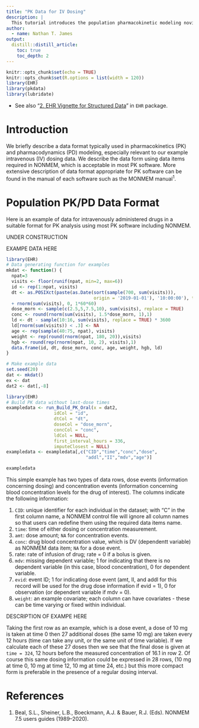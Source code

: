 ```yaml
---
title: "PK Data for IV Dosing"
description: |
  This tutorial introduces the population pharmacokinetic modeling novice to the data format appropriate for most PK model fitting software systems with a focus on intravenous dosing data.
author:
  - name: Nathan T. James
output:
  distill::distill_article:
    toc: true
    toc_depth: 2
---
```


```r
knitr::opts_chunk$set(echo = TRUE)
knitr::opts_chunk$set(R.options = list(width = 120))
library(EHR)
library(pkdata)
library(lubridate)
```

* See also "[2. EHR Vignette for Structured Data](https://cran.r-project.org/web/packages/EHR/vignettes/ehr_vignette_02_str.html)" in `EHR` package.

# Introduction
We briefly describe a data format typically used in pharmacokinetics (PK) and pharmacodynamics (PD) modeling, especially relevant to our example intravenous (IV) dosing data. We describe the data form using data items required in NONMEM, which is acceptable in most PK software. More extensive description of data format appropriate for PK software can be found in the manual of each software such as the MONMEM manual$^{1}$.

# Population PK/PD Data Format

Here is an example of data for intravenously administered drugs in a suitable format for PK analysis using most PK software including NONMEM.

UNDER CONSTRUCTION

EXAMPE DATA HERE

```r
library(EHR)
# Data generating function for examples
mkdat <- function() {
  npat=3
  visits <- floor(runif(npat, min=2, max=6))
  id <- rep(1:npat, visits)
  dt <- as.POSIXct(paste(as.Date(sort(sample(700, sum(visits))), 
                                 origin = '2019-01-01'), '10:00:00'), tz = 'UTC') 
  + rnorm(sum(visits), 0, 1*60*60)
  dose_morn <- sample(c(2.5,5,7.5,10), sum(visits), replace = TRUE)
  conc <- round(rnorm(sum(visits), 1.5*dose_morn, 1),1)
  ld <- dt - sample(10:16, sum(visits), replace = TRUE) * 3600
  ld[rnorm(sum(visits)) < .3] <- NA
  age <- rep(sample(40:75, npat), visits)
  weight <- rep(round(rnorm(npat, 180, 20)),visits)
  hgb <- round(rep(rnorm(npat, 10, 2), visits),1)
  data.frame(id, dt, dose_morn, conc, age, weight, hgb, ld)
}

# Make example data
set.seed(20)
dat <- mkdat()
ex <- dat
dat2 <- dat[,-8]

library(EHR)
# Build PK data without last-dose times
exampledata <- run_Build_PK_Oral(x = dat2,
                  idCol = "id",
                  dtCol = "dt",
                  doseCol = "dose_morn",
                  concCol = "conc",
                  ldCol = NULL,
                  first_interval_hours = 336,
                  imputeClosest = NULL)
exampledata <- exampledata[,c("CID","time","conc","dose",
                              "addl","II","mdv","age")]
```

```r
exampledata
```

This simple example has two types of data rows, dose events (information concerning dosing) and concentration events (information concerning blood concentration levels for the drug of interest).  The columns indicate the following information:

1. `CID`: unique identifier for each individual in the dataset; with "C" in the first column name, a NONMEM control file will ignore all column names so that users can redefine them using the required data items name.
1. `time`: time of either dosing or concentration measurement.
1. `amt`: dose amount; `NA` for concentration events.
1. `conc`: drug blood concentration value, which is DV (dependentt variable) as NONMEM data item; `NA` for a dose event.
1. rate: rate of infusion of drug; rate = 0 if a bolus is given.
1. `mdv`: missing dependent variable; 1 for indicating that there is no dependent variable (in this case, blood concentration), 0 for dependent variable.
1. `evid`: event ID; 1 for indicating dose event (amt, II, and addl for this record will be used for the drug dose information if evid = 1), 0 for observation (or dependent variable if mdv = 0).
1. `weight`: an example covariate; each column can have covariates - these can be time varying or fixed within individual.

DESCRIPTION OF EXAMPE HERE

Taking the first row as an example, which is a dose event, a dose of 10 mg is taken at time 0 then 27 additional doses (the same 10 mg) are taken every 12 hours (time can take any unit, or the same unit of time variable).  If we calculate each of these 27 doses then we see that the final dose is given at `time = 324`, 12 hours before the measured concentration of 16.1 in row 2.  Of course this same dosing information could be expressed in 28 rows, (10 mg at time 0, 10 mg at time 12, 10 mg at time 24, etc.) but this more compact form is preferable in the presence of a regular dosing interval.

# References  
1. Beal, S.L., Sheiner, L.B., Boeckmann, A.J. & Bauer, R.J. (Eds). NONMEM 7.5 users guides (1989–2020).
